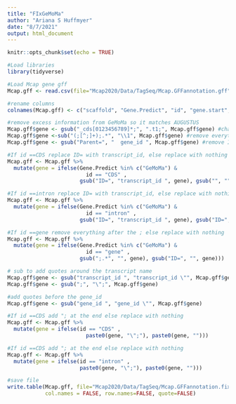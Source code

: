```yaml
---
title: "FIxGeMoMa"
author: "Ariana S Huffmyer"
date: "8/7/2021"
output: html_document
---
```


```r
knitr::opts_chunk$set(echo = TRUE)
```

```r
#Load libraries
library(tidyverse)

#Load Mcap gene gff
Mcap.gff <- read.csv(file="Mcap2020/Data/TagSeq/Mcap.GFFannotation.gff", header=FALSE, sep="\t") 

#rename columns
colnames(Mcap.gff) <- c("scaffold", "Gene.Predict", "id", "gene.start","gene.stop", "pos1", "pos2","pos3", "gene")

#remove excess information from GeMoMa so it matches AUGUSTUS
Mcap.gff$gene <- gsub("_cds[0123456789]*;", ".t1;", Mcap.gff$gene) #change the second part of the GeMoMa genes from cds11 to t.1 to match Augustus
Mcap.gff$gene <-sub("(;[^;]+);.*", "\\1", Mcap.gff$gene) #remove everything after the second ; in the gene column
Mcap.gff$gene <- gsub("Parent=", "  gene_id ", Mcap.gff$gene) #remove ID= from GeMoMa genes

#If id ==CDS replace ID= with transcript_id, else replace with nothing
Mcap.gff <- Mcap.gff %>% 
  mutate(gene = ifelse(Gene.Predict %in% c("GeMoMa") & 
                         id == "CDS" ,  
                       gsub("ID=", "transcript_id ", gene), gsub("", "", gene)))

#If id ==intron replace ID= with transcript_id, else replace with nothing
Mcap.gff <- Mcap.gff %>% 
  mutate(gene = ifelse(Gene.Predict %in% c("GeMoMa") & 
                         id == "intron" ,  
                       gsub("ID=", "transcript_id ", gene), gsub("ID=", "", gene)))

#If id ==gene remove everything after the ; else replace with nothing
Mcap.gff <- Mcap.gff %>% 
  mutate(gene = ifelse(Gene.Predict %in% c("GeMoMa") & 
                         id == "gene" ,  
                       gsub(";.*", "", gene), gsub("ID=", "", gene)))

# sub to add quotes around the transcript name
Mcap.gff$gene <- gsub("transcript_id ", "transcript_id \"", Mcap.gff$gene) 
Mcap.gff$gene <- gsub(";", "\";", Mcap.gff$gene) 

#add quotes before the gene_id
Mcap.gff$gene <- gsub("gene_id ", "gene_id \"", Mcap.gff$gene) 

#If id ==CDS add "; at the end else replace with nothing
Mcap.gff <- Mcap.gff %>% 
  mutate(gene = ifelse(id == "CDS" ,  
                         paste0(gene, "\";"), paste0(gene, "")))

#If id ==CDS add "; at the end else replace with nothing
Mcap.gff <- Mcap.gff %>% 
  mutate(gene = ifelse(id == "intron" ,  
                       paste0(gene, "\";"), paste0(gene, "")))

#save file
write.table(Mcap.gff, file="Mcap2020/Data/TagSeq/Mcap.GFFannotation.fixed.gff", sep="\t", 
            col.names = FALSE, row.names=FALSE, quote=FALSE)
```